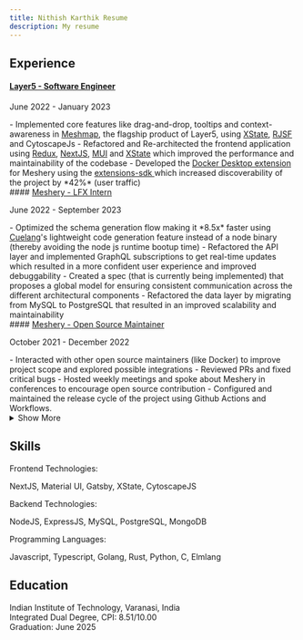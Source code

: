 ```yaml
---
title: Nithish Karthik Resume
description: My resume
---
```



## Experience 
#### <a class="underline" href="https://layer5.io" target="_blank">Layer5 - Software Engineer</a>
<p class="caption"> June 2022 - January 2023 </p>
  - Implemented core features like drag-and-drop, tooltips and context-awareness in <a class="underline" target="_blank" href="https://layer5.io/cloud-native-management/meshmap">Meshmap</a>, the flagship product of Layer5,
  using <a target="_blank" class="underline" href="https://xstate.js.org/">XState</a>, <a target="_blank" class="underline" href="https://rjsf-team.github.io/react-jsonschema-form/">RJSF</a> and CytoscapeJs
  - Refactored and Re-architected the frontend application using
  <a target="_blank" class="underline" href="https://redux.js.org/">Redux</a>,
  <a target="_blank" class="underline" href="https://nextjs.org/">NextJS</a>, <a class="underline" href="https://mui.com" target="_blank">MUI</a> and <a class="underline" target="_blank" href="https://xstate.js.org/">XState</a> which improved the performance and maintainability of the codebase  
  - Developed the <a class="underline" href="https://layer5.io/docker-extension-meshery" target="_blank"> Docker Desktop extension</a> for Meshery using the <a class="underline" href="https://docs.docker.com/desktop/extensions-sdk/architecture/" target="_blank"> extensions-sdk </a> which increased discoverability of the project by *42%* (user traffic)

<br />
#### <a class="underline" href="https://meshery.io/" target="_blank">Meshery - LFX Intern</a>
<p class="caption"> June 2022 - September 2023 </p>
  - Optimized the schema generation flow making it *8.5x* faster using <a class="underline" href="https://cuelang.org/" target="_blank">Cuelang</a>'s lightweight code generation feature instead of a node binary (thereby avoiding the node js runtime bootup time) 
  - Refactored the API layer and implemented GraphQL subscriptions to get real-time updates which resulted in a more confident user experience and improved debuggability
  - Created a spec (that is currently being implemented) that proposes a global model for ensuring consistent communication across the different architectural components
  - Refactored the data layer by migrating from MySQL to PostgreSQL that resulted in an improved scalability and maintainability

<br />
#### <a class="underline" href="https://github.com/meshery/meshery" target="_blank">Meshery - Open Source Maintainer</a>
<p class="caption"> October 2021 - December 2022 </p>
  - Interacted with other open source maintainers (like Docker) to improve project scope and explored possible integrations
  - Reviewed PRs and fixed critical bugs
  - Hosted weekly meetings and spoke about Meshery in conferences to encourage open source contribution
  - Configured and maintained the release cycle of the project using Github Actions and Workflows. 

<br />
<details> 
  <summary class="pointer">Show More</summary>
  
  #### MyDreamClass - Software Engineer
<p class="caption"> April 2021 - June 2021 </p>
  - Worked on building a streaming platform for educational content using AWS services like VOD, RDS, EC2, Amplify etc.

<br />
#### Kyukey Technologies - Frontend Developer
<p class="caption"> January 2021 - June 2021 </p>
  - Developed a front-end web app for dining and contact-less check-in with NextJs, REST APIs and Websockets

</details>


## Skills 

<p class="underline">Frontend Technologies:</p>

NextJS, Material UI, Gatsby, XState, CytoscapeJS


<p class="underline">Backend Technologies:</p>

NodeJS, ExpressJS, MySQL, PostgreSQL, MongoDB


<p class="underline">Programming Languages:</p>

Javascript, Typescript, Golang, Rust, Python, C, Elmlang

## Education 
Indian Institute of Technology, Varanasi, India   
Integrated Dual Degree, CPI: 8.51/10.00   
Graduation: June 2025
